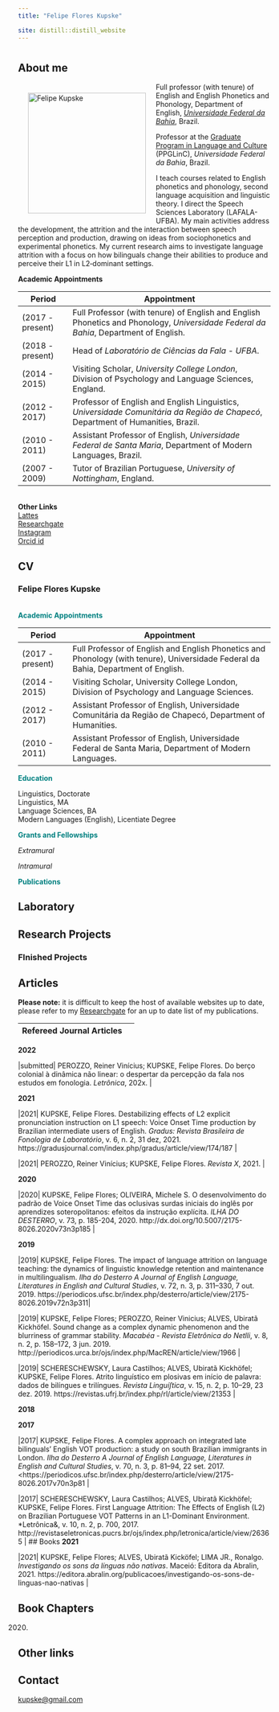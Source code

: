 ```yaml
---
title: "Felipe Flores Kupske"

site: distill::distill_website
---
```

# {.tabset .tabset-fade .tabset-pills}

## About me

<img src="fotofelipe.jpg" alt="Felipe Kupske" style="height: 240px; width:235px; float:left; padding:20px"/>

Full professor (with tenure) of English and English Phonetics and Phonology, Department of English, [*Universidade Federal da Bahia*](https://letras.ufba.br/), Brazil.

Professor at the [Graduate Program in Language and Culture](http://www.ppglinc.ufba.br/pt-br) (PPGLinC), *Universidade Federal da Bahia*, Brazil. 

I teach courses related to English phonetics and phonology, second language acquisition and linguistic theory. I direct the Speech Sciences Laboratory (LAFALA-UFBA). My main activities address the development, the attrition and the interaction between speech perception and production, drawing on ideas from sociophonetics and experimental phonetics. My current research aims to investigate language attrition with a focus on how bilinguals change their abilities to produce and perceive their L1 in L2‐dominant settings.
<br>

**Academic Appointments**
<br>

| Period  |  Appointment |  
|-|----|
|(2017 - present)|  Full Professor (with tenure) of English and English Phonetics and Phonology, *Universidade Federal da Bahia*, Department of English. |
|(2018 - present)|  Head of *Laboratório de Ciências da Fala - UFBA*. |
|(2014 - 2015) | Visiting Scholar, *University College London*, Division of Psychology and Language Sciences, England.  |  
|(2012 - 2017) | Professor of English and English Linguistics, *Universidade Comunitária da Região de Chapecó*, Department of Humanities, Brazil.  |  
|(2010 - 2011) | Assistant Professor of English, *Universidade Federal de Santa Maria*, Department of Modern Languages, Brazil. |  
|(2007 - 2009) | Tutor of Brazilian Portuguese, *University of Nottingham*, England.  | 
<br>
**Other Links**
<br>
[Lattes](http://lattes.cnpq.br/5896539533884923){target="\_blank"}
<br>
[Researchgate](https://www.researchgate.net/profile/Felipe-Kupske){target="\_blank"}
<br>
[Instagram](https://www.instagram.com/felipekupske/?hl=pt-br){target="\_blank"}
<br>
[Orcid id](https://orcid.org/0000-0002-0616-612X){target="\_blank"}


## CV

### **Felipe Flores Kupske**
<br>
<span style="color: teal;"> **Academic Appointments**</span>
<br>

| Period  |  Appointment |  
|-|----|
|(2017 - present)|  Full Professor of English and English Phonetics and Phonology (with tenure), Universidade Federal da Bahia, Department of English. |
|(2014 - 2015) | Visiting Scholar, University College London, Division of Psychology and Language Sciences.  |  
|(2012 - 2017) | Assistant Professor of English, Universidade Comunitária da Região de Chapecó, Department of Humanities.  |  
|(2010 - 2011) |  Assistant Professor of English, Universidade Federal de Santa Maria, Department of Modern Languages. |  


<span style="color: teal;"> **Education**</span>
 
 Linguistics, Doctorate
 <br>
 Linguistics, MA
 <br>
 Language Sciences, BA
 <br>
 Modern Languages (English), Licentiate Degree

<span style="color: teal;"> **Grants and Fellowships**</span> 

*Extramural*

*Intramural* 

<span style="color: teal;"> **Publications**</span>  

## Laboratory

## Research Projects

### FInished Projects

## Articles

**Please note:** it is difficult to keep the host of available websites up to date, please refer to my [Researchgate](https://www.researchgate.net/profile/Felipe-Kupske){target="\_blank"} for an up to date list of my publications. 

| Refereed Journal Articles |  
|-|:----|

**2022**

|submitted| PEROZZO, Reiner Vinícius; KUPSKE, Felipe Flores. Do berço colonial à dinâmica não linear: o despertar da percepção da fala nos estudos em fonologia. *Letrônica*, 202x.  |

**2021**

|2021| KUPSKE, Felipe Flores. Destabilizing effects of L2 explicit pronunciation instruction on L1 speech: Voice Onset Time production by Brazilian intermediate users of English. *Gradus: Revista Brasileira de Fonologia de Laboratório*, v. 6, n. 2, 31 dez, 2021. https://gradusjournal.com/index.php/gradus/article/view/174/187 |

|2021| PEROZZO, Reiner Vinícius; KUPSKE, Felipe Flores. *Revista X*, 2021.  |

**2020**

|2020| KUPSKE, Felipe Flores; OLIVEIRA, Michele S. O desenvolvimento do padrão de Voice Onset Time das oclusivas surdas iniciais do inglês por aprendizes soteropolitanos: efeitos da instrução explícita. *ILHA DO DESTERRO*, v. 73, p. 185-204, 2020. http://dx.doi.org/10.5007/2175-8026.2020v73n3p185  |  

**2019**

|2019| KUPSKE, Felipe Flores. The impact of language attrition on language teaching: the dynamics of linguistic knowledge retention and maintenance in multilingualism. *Ilha do Desterro A Journal of English Language, Literatures in English and Cultural Studies*, v. 72, n. 3, p. 311–330, 7 out. 2019.  https://periodicos.ufsc.br/index.php/desterro/article/view/2175-8026.2019v72n3p311|

|2019| KUPSKE, Felipe Flores; PEROZZO, Reiner Vinicius; ALVES, Ubiratã Kickhöfel. Sound change as a complex dynamic phenomenon and the blurriness of grammar stability. *Macabéa - Revista Eletrônica do Netlli*, v. 8, n. 2, p. 158–172, 3 jun. 2019. http://periodicos.urca.br/ojs/index.php/MacREN/article/view/1966 |

|2019| SCHERESCHEWSKY, Laura Castilhos; ALVES, Ubiratã Kickhöfel; KUPSKE, Felipe Flores. Atrito linguístico em plosivas em início de palavra: dados de bilíngues e trilíngues. *Revista Linguíʃtica*, v. 15, n. 2, p. 10–29, 23 dez. 2019. https://revistas.ufrj.br/index.php/rl/article/view/21353 |

**2018**


**2017**

|2017| KUPSKE, Felipe Flores. A complex approach on integrated late bilinguals’ English VOT production: a study on south Brazilian immigrants in London. *Ilha do Desterro A Journal of English Language, Literatures in English and Cultural Studies*, v. 70, n. 3, p. 81–94, 22 set. 2017. <https://periodicos.ufsc.br/index.php/desterro/article/view/2175-8026.2017v70n3p81 | 

|2017| SCHERESCHEWSKY, Laura Castilhos; ALVES, Ubiratã Kickhöfel; KUPSKE, Felipe Flores. First Language Attrition: The Effects of English (L2) on Brazilian Portuguese VOT Patterns in an L1-Dominant Environment. *Letrônica&, v. 10, n. 2, p. 700, 2017. http://revistaseletronicas.pucrs.br/ojs/index.php/letronica/article/view/26365 |
## Books
**2021**

|2021| KUPSKE, Felipe Flores; ALVES, Ubiratã Kicköfel; LIMA JR., Ronalgo. *Investigando os sons da línguas não nativas*. Maceió: Editora da Abralin, 2021. https://editora.abralin.org/publicacoes/investigando-os-sons-de-linguas-nao-nativas |

## Book Chapters
(2020)

## Other links 

## Contact

[kupske@gmail.com](mailto:kupske@gmail.com)